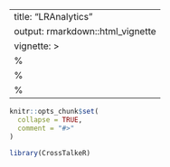 
---
title: "LRAnalytics"
output: rmarkdown::html_vignette
vignette: >
  %\VignetteIndexEntry{CrossTalkeR}
  %\VignetteEngine{knitr::rmarkdown}
  %\VignetteEncoding{UTF-8}
---

```r
knitr::opts_chunk$set(
  collapse = TRUE,
  comment = "#>"
)
```

```r
library(CrossTalkeR)
```

```r
```


